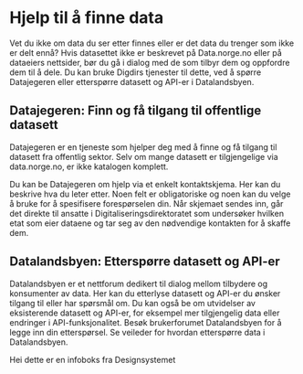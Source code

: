 
# Hjelp til å finne data

<Ingress size="xs">Vet du ikke om data du ser etter finnes eller er det data du trenger som ikke er delt ennå? Hvis datasettet ikke er beskrevet på Data.norge.no eller på dataeiers nettsider, bør du gå i dialog med de som tilbyr dem og oppfordre dem til å dele. Du kan bruke Digdirs tjenester til dette, ved å spørre Datajegeren eller etterspørre datasett og API-er i Datalandsbyen.</Ingress>

## Datajegeren: Finn og få tilgang til offentlige datasett

Datajegeren er en tjeneste som hjelper deg med å finne og få tilgang til datasett fra offentlig sektor. Selv om mange datasett er tilgjengelige via data.norge.no, er ikke katalogen komplett.

Du kan be Datajegeren om hjelp via et enkelt kontaktskjema. Her kan du beskrive hva du leter etter. Noen felt er obligatoriske og noen kan du velge å bruke for å spesifisere forespørselen din. Når skjemaet sendes inn, går det direkte til ansatte i Digitaliseringsdirektoratet som undersøker hvilken etat som eier dataene og tar seg av den nødvendige kontakten for å skaffe dem.

## Datalandsbyen: Etterspørre datasett og API-er

Datalandsbyen er et nettforum dedikert til dialog mellom tilbydere og konsumenter av data. Her kan du etterlyse datasett og API-er du ønsker tilgang til eller har spørsmål om. Du kan også be om utvidelser av eksisterende datasett og API-er, for eksempel mer tilgjengelig data eller endringer i API-funksjonalitet. Besøk brukerforumet Datalandsbyen for å legge inn din etterspørsel. Se veileder for hvordan etterspørre data i Datalandsbyen.

<Alert severity="info" size="md">
	Hei dette er en infoboks fra Designsystemet
</Alert>